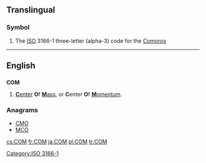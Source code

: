 ==Translingual==

===Symbol===
{{head|mul|symbol}}
# The [[ISO]] 3166-1 three-letter (alpha-3) code for the [[Comoros]]

[[Category:ISO 3166-1]]
----
==English==

==={{initialism}}===
'''COM'''

# {{physics}} [[center|'''C'''enter]] '''O'''f [[mass|'''M'''ass]], or '''C'''enter '''O'''f [[momentum|'''M'''omentum]].

===Anagrams===
* [[CMO#English|CMO]] 
* [[MCO#English|MCO]]

[[cs:COM]]
[[fr:COM]]
[[ja:COM]]
[[pl:COM]]
[[tr:COM]]